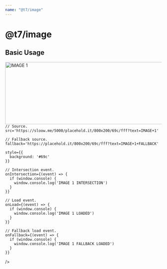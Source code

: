 ```yaml
---
name: "@t7/image"
---
```



# @t7/image

<PropsTable of={Image} />

## Basic Usage

<Playground>
  <Image
    alt='IMAGE 1'
    width='800'
    height='200'

    // Source.
    src='https://sloow.me/5000/placehold.it/800x200/69c/fff?text=IMAGE+1'

    // Fallback source.
    fallback='https://placehold.it/800x200/69c/fff?text=IMAGE+1+FALLBACK'

    style={{
      background: '#69c'
    }}

    // Intersection event.
    onIntersection={(event) => {
      if (window.console) {
        window.console.log('IMAGE 1 INTERSECTION')
      }
    }}

    // Load event.
    onLoad={(event) => {
      if (window.console) {
        window.console.log('IMAGE 1 LOADED')
      }
    }}

    // Fallback load event.
    onFallback={(event) => {
      if (window.console) {
        window.console.log('IMAGE 1 FALLBACK LOADED')
      }
    }}
  />
</Playground>